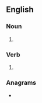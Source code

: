 ==English==

===Noun===
{{head|en|noun plural form}}

# {{plural of|wane|lang=en}}

===Verb===
{{head|en|verb form}}

# {{en-third-person singular of|wane}}

===Anagrams===
* {{l|en|weans}}